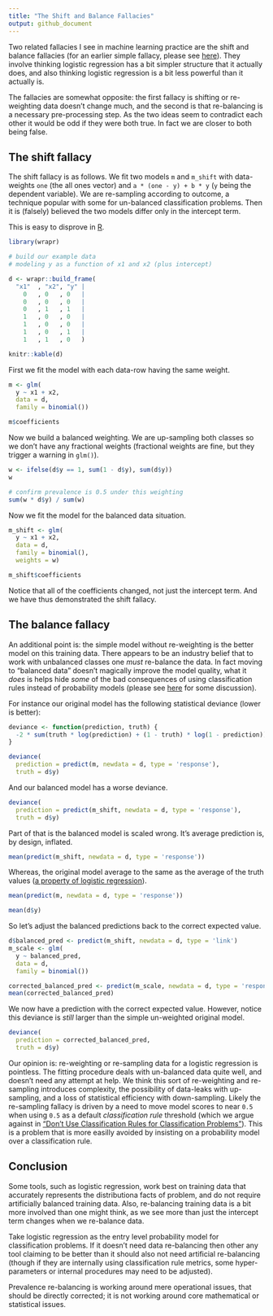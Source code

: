 ```yaml
---
title: "The Shift and Balance Fallacies"
output: github_document
---
```


Two related fallacies I see in machine learning practice are the shift and balance fallacies (for an earlier simple fallacy, please see [here](https://win-vector.com/2020/09/07/the-intercept-fallacy/)). They involve thinking logistic regression has a bit simpler structure that it actually does, and also thinking logistic regression is a bit less powerful than it actually is.

The fallacies are somewhat opposite: the first fallacy is shifting or re-weighting data doesn't change much, and the second is that re-balancing is a necessary pre-processing step. As the two ideas seem to contradict each other it would be odd if they were both true. In fact we are closer to both being false.

## The shift fallacy

The shift fallacy is as follows. We fit two models `m` and `m_shift` with data-weights `one` (the all ones vector) and `a * (one - y) + b * y` (`y` being the dependent variable). We are re-sampling according to outcome, a technique popular with some for un-balanced classification problems. Then it is (falsely) believed the two models differ only in the intercept term.

This is easy to disprove in [R](https://www.r-project.org).

```r
library(wrapr)

# build our example data
# modeling y as a function of x1 and x2 (plus intercept)

d <- wrapr::build_frame(
  "x1"  , "x2", "y" |
    0   , 0   , 0   |
    0   , 0   , 0   |
    0   , 1   , 1   |
    1   , 0   , 0   |
    1   , 0   , 0   |
    1   , 0   , 1   |
    1   , 1   , 0   )

knitr::kable(d)
```

First we fit the model with each data-row having the same weight.

```r
m <- glm(
  y ~ x1 + x2,
  data = d,
  family = binomial())

m$coefficients
```

Now we build a balanced weighting. We are up-sampling both classes so we don't have any fractional weights (fractional weights are fine, but they trigger a warning in `glm()`).

```r
w <- ifelse(d$y == 1, sum(1 - d$y), sum(d$y))
w
```

```r
# confirm prevalence is 0.5 under this weighting
sum(w * d$y) / sum(w)
```

Now we fit the model for the balanced data situation.

```r
m_shift <- glm(
  y ~ x1 + x2,
  data = d,
  family = binomial(),
  weights = w)

m_shift$coefficients
```

Notice that all of the coefficients changed, not just the intercept term. And we have thus demonstrated the shift fallacy.

## The balance fallacy

An additional point is: the simple model without re-weighting is the better model on this training data. There appears to be an industry belief that to work with unbalanced classes one *must* re-balance the data. In fact moving to "balanced data" doesn't magically improve the model quality, what it *does* is helps hide *some* of the bad consequences of using classification rules instead of probability models (please see [here](https://win-vector.com/2020/08/07/dont-use-classification-rules-for-classification-problems/) for some discussion).

For instance our original model has the following statistical deviance (lower is better):

```r
deviance <- function(prediction, truth) {
  -2 * sum(truth * log(prediction) + (1 - truth) * log(1 - prediction))
}

deviance(
  prediction = predict(m, newdata = d, type = 'response'),
  truth = d$y)
```

And our balanced model has a worse deviance.

```r
deviance(
  prediction = predict(m_shift, newdata = d, type = 'response'),
  truth = d$y)
```

Part of that is the balanced model is scaled wrong. It's average prediction is, by design, inflated.

```r
mean(predict(m_shift, newdata = d, type = 'response'))
```

Whereas, the original model average to the same as the average of the truth values ([a property of logistic regression](https://win-vector.com/2011/09/14/the-simpler-derivation-of-logistic-regression/)).

```r
mean(predict(m, newdata = d, type = 'response'))
```

```r
mean(d$y)
```

So let's adjust the balanced predictions back to the correct expected value.

```r
d$balanced_pred <- predict(m_shift, newdata = d, type = 'link')
m_scale <- glm(
  y ~ balanced_pred,
  data = d,
  family = binomial())

corrected_balanced_pred <- predict(m_scale, newdata = d, type = 'response')
mean(corrected_balanced_pred)
```

We now have a prediction with the correct expected value. However, notice this deviance is *still* larger than the simple un-weighted original model.

```r
deviance(
  prediction = corrected_balanced_pred,
  truth = d$y)
```

Our opinion is: re-weighting or re-sampling data for a logistic regression is pointless. The fitting procedure deals with un-balanced data quite well, and doesn't need any attempt at help. We think this sort of re-weighting and re-sampling introduces complexity, the possibility of data-leaks with up-sampling, and a loss of statistical efficiency with down-sampling. Likely the re-sampling fallacy is driven by a need to move model scores to near `0.5` when using `0.5` as a default *classification rule* threshold (which we argue against in ["Don’t Use Classification Rules for Classification Problems"](https://win-vector.com/2020/08/07/dont-use-classification-rules-for-classification-problems/)). This is a problem that is more easilly avoided by insisting on a probability model over a classification rule.

## Conclusion

Some tools, such as logistic regression, work best on training data that accurately represents the distributiona facts of problem, and do not require artificially balanced training data. Also, re-balancing training data is a bit more involved than one might think, as we see more than just the intercept term changes when we re-balance data.

Take logistic regression as the entry level probability model for classification problems. If it doesn't need data re-balancing then other any tool claiming to be better than it should also not need artificial re-balancing (though if they are internally using classification rule metrics, some hyper-parameters or internal procedures may need to be adjusted).

Prevalence re-balancing is working around mere operational issues, that should be directly corrected; it is not working around core mathematical or statistical issues.




